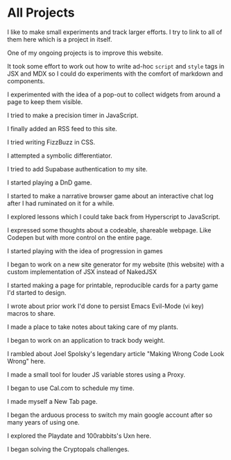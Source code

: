 # All Projects

I like to make small experiments and track larger efforts. I try to link to all of them here which is <Link slug="projects-on-this-site">a project in itself</Link>.

One of my ongoing projects is to <Link slug="project-improve-this-website">improve this website</Link>.

It took some effort to work out <Link slug="project-write-script-and-style-tags">how to write ad-hoc `script` and `style` tags in JSX and MDX</Link> so I could do experiments with the comfort of markdown and components.

I <Link slug="project-add-popout">experimented with the idea of a pop-out</Link> to collect widgets from around a page to keep them visible.

I tried to make a <Link slug="project-precision-timer">precision timer in JavaScript</Link>.

I finally <Link slug="project-add-rss">added an RSS feed</Link> to this site.

I tried writing <Link slug="project-fizzbuzz-in-css">FizzBuzz in CSS</Link>.

I attempted a <Link slug="project-symbolic-differentiator">symbolic differentiator</Link>.

I tried to add <Link slug="project-supabase-authentication">Supabase authentication</Link> to my site.

I started playing <Link slug="project-dnd-game-2023">a DnD game</Link>.

I started to make a narrative browser <Link slug="project-log-game">game about an interactive chat log</Link> after I had ruminated on it for a while. 

I explored lessons which I could take back from <Link slug="project-hyperscript-and-vanilla-js">Hyperscript to JavaScript</Link>.

I expressed some thoughts about <Link slug="project-codeable-shareable-webpage">a codeable, shareable webpage. Like Codepen but with more control on the entire page.</Link>

I started playing with the idea of <Link slug="project-progression-game">progression in games</Link>

I began to work on a <Link slug="project-new-static-site-generator">new site generator</Link> for my website (this website) with a custom implementation of JSX instead of NakedJSX 

I started making <Link slug="project-counting-up-party-game">a page</Link> for printable, reproducible cards for a party game I'd started to design.

I wrote about prior work I'd done to <Link slug="project-m-x-ify-evil-macros">persist Emacs Evil-Mode (vi key) macros</Link> to share.

I made a place to take notes about <Link slug="project-plant-parenthood">taking care of my plants</Link>.

I began to work on an <Link slug="project-body-weight-recording-app">application to track body weight</Link>.

I rambled about Joel Spolsky's legendary article "Making Wrong Code Look Wrong" <Link slug="make-wrong-things-look-wrong">here</Link>.

I made a small tool for <Link slug="project-proxies-as-variable-environments">louder JS variable stores using a Proxy</Link>.

I began to <Link slug="project-use-cal-com-to-schedule">use Cal.com to schedule my time</Link>.

I made myself <Link slug="project-useful-new-tab-page">a New Tab page</Link>.

I began the arduous process to <Link slug="project-switch-main-google-account">switch my main google account</Link> after so many years of using one.

I explored the Playdate and 100rabbits's Uxn <Link slug="project-explore-uxn-and-playdate">here</Link>.

I began <Link slug="project-solve-cryptopals">solving the Cryptopals challenges</Link>.
